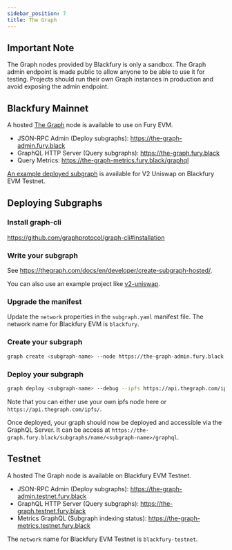 ```yaml
---
sidebar_position: 7
title: The Graph
---
```


## Important Note

The Graph nodes provided by Blackfury is only a sandbox. The Graph admin endpoint is made public to allow anyone to be able to use it for testing. Projects should run their own Graph instances in production and avoid exposing the admin endpoint.

## Blackfury Mainnet

A hosted [The Graph](https://thegraph.com/en/) node is available to use on Fury EVM.

- JSON-RPC Admin (Deploy subgraphs): https://the-graph-admin.fury.black
- GraphQL HTTP Server (Query subgraphs): https://the-graph.fury.black
- Query Metrics: https://the-graph-metrics.fury.black/graphql

[An example deployed subgraph](https://the-graph.testnet.fury.black/subgraphs/name/fury/uniswap-v3/graphql) is available for V2 Uniswap on Blackfury EVM Testnet.

## Deploying Subgraphs

### Install graph-cli

https://github.com/graphprotocol/graph-cli#installation

### Write your subgraph

See https://thegraph.com/docs/en/developer/create-subgraph-hosted/.

You can also use an example project like [v2-uniswap](https://github.com/Uniswap/v2-subgraph).

### Upgrade the manifest

Update the `network` properties in the `subgraph.yaml` manifest file.
The network name for Blackfury EVM is `blackfury`.

### Create your subgraph

```bash
graph create <subgraph-name> --node https://the-graph-admin.fury.black
```

### Deploy your subgraph

```bash
graph deploy <subgraph-name> --debug --ipfs https://api.thegraph.com/ipfs/ --node https://the-graph-admin.fury.black
```

Note that you can either use your own ipfs node here or `https://api.thegraph.com/ipfs/`.

Once deployed, your graph should now be deployed and accessible via the GraphQL Server. It can be access at `https://the-graph.fury.black/subgraphs/name/<subgraph-name>/graphql`.

## Testnet

A hosted The Graph node is available on Blackfury EVM Testnet.

- JSON-RPC Admin (Deploy subgraphs): https://the-graph-admin.testnet.fury.black
- GraphQL HTTP Server (Query subgraphs): https://the-graph.testnet.fury.black
- Metrics GraphQL (Subgraph indexing status): https://the-graph-metrics.testnet.fury.black

The `network` name for Blackfury EVM Testnet is `blackfury-testnet`.
